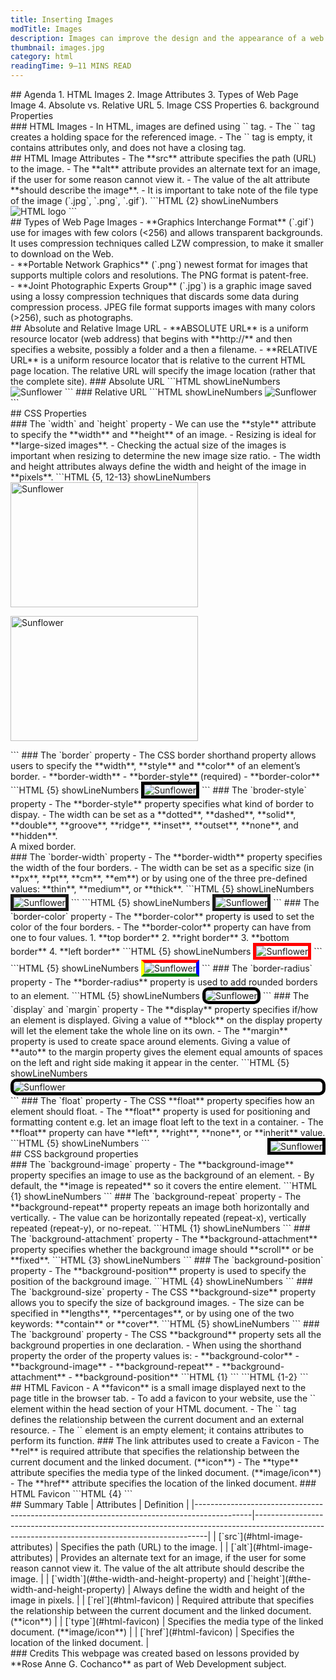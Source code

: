 ```yaml
---
title: Inserting Images
modTitle: Images
description: Images can improve the design and the appearance of a web page.
thumbnail: images.jpg
category: html
readingTime: 9–11 MINS READ
---
```


<section>
## Agenda
1. HTML Images
2. Image Attributes
3. Types of Web Page Image
4. Absolute vs. Relative URL
5. Image CSS Properties
6. background Properties
</section>
<section>
### HTML Images
- In HTML, images are defined using `<img />` tag.
- The `<img />` tag creates a holding space for the referenced image.
- The `<img />` tag is empty, it contains attributes only, and does not have a closing tag.
</section>
<section>
## HTML Image Attributes
- The **src** attribute specifies the path (URL) to the image.
- The **alt** attribute provides an alternate text for an image, if the user for some reason cannot view it.
- The value of the alt attribute **should describe the image**.
- It is important to take note of the file type of the image (`.jpg`, `.png`, `.gif`).
<MDXSeparator />
```HTML {2} showLineNumbers
<body>
  <img src="images/html.png" alt="HTML logo" />
</body>
```
</section>
<section>
## Types of Web Page Images
- **Graphics Interchange Format** (`.gif`) use for images with few colors (&lt;256) and allows transparent backgrounds. It uses compression techniques called LZW compression, to make it smaller to download on the Web.
<div className="grid gap-4" style={{ gridTemplateColumns: "repeat(3, minmax(0, 1fr))" }}>
  <GuideImage src='/guides/images/giphy-1.gif' alt='GIF example 1' unoptimized width={240} height={240} maxWidth="20%"/>
  <GuideImage src='/guides/images/giphy-2.gif' alt='GIF example 2' unoptimized width={480} height={480} maxWidth="20%"/>
  <GuideImage src='/guides/images/giphy-3.gif' alt='GIF example 3' unoptimized width={480} height={480} maxWidth="20%"/>
</div>
<MDXSeparator />
- **Portable Network Graphics** (`.png`) newest format for images that supports multiple colors and resolutions. The PNG format is patent-free.
<div className="grid gap-4" style={{ gridTemplateColumns: "repeat(3, minmax(0, 1fr))" }}>
<GuideImage src='/guides/images/png-sample.png' alt='PNG example 1' width={624} height={640} maxWidth="80%"/>
<GuideImage src='/guides/images/book.png' alt='PNG example 2' width={512} height={512} maxWidth="80%"/>
</div>
<MDXSeparator />
- **Joint Photographic Experts Group** (`.jpg`) is a graphic image saved using a lossy compression techniques that discards some data during compression process. JPEG file format supports images with many colors (&gt;256), such as photographs.
<div className="grid gap-4" style={{ gridTemplateColumns: "repeat(3, minmax(0, 1fr))" }}>
<GuideImage src='/guides/images/computer.jpg' alt='JPG example 1' width={800} height={600} maxWidth="80%"/>
<GuideImage src='/guides/images/internet.jpg' alt='JPG example 3' width={1000} height={750} maxWidth="80%"/>
<GuideImage src='/guides/images/elements.jpg' alt='JPG example 2' width={800} height={600} maxWidth="80%"/>
</div>
</section>
<section> 
## Absolute and Relative Image URL
- **ABSOLUTE URL** is a uniform resource locator (web address) that begins with **http://** and then specifies a website, possibly a folder and a then a filename.
- **RELATIVE URL** is a uniform resource locator that is relative to the current HTML page location. The relative URL will specify the image location (rather that the complete site).
<MDXSeparator />
### Absolute URL
```HTML showLineNumbers
<body>
  <img 
    src="https://onlinejpgtools.com/images/examples-onlinejpgtools/sunflower.jpg" 
    alt="Sunflower" 
  />
</body>
```
<MDXSeparator />
### Relative URL
```HTML showLineNumbers
<body>
  <img src="images/sunflower.jpg" alt="Sunflower" />
</body>
```
</section>
<section>
## CSS Properties
<br />
### The `width` and `height` property
- We can use the **style** attribute to specify the **width** and **height** of an image.
- Resizing is ideal for **large-sized images**.
- Checking the actual size of the images is important when resizing to determine the new image size ratio.
- The width and height attributes always define the width and height of the image in **pixels**.
```HTML {5, 12-13} showLineNumbers
<body>
  <img 
    src="images/sunflower.jpg" 
    alt="Sunflower"
    style="width: 300px; height: 200px;"
  />

  <!-- or you can use the attributes width and height -->
  <img 
    src="images/sunflower.jpg" 
    alt="Sunflower"
    width="300"
    height="200"
  />
</body>
```
<MDXSeparator />
### The `border` property
- The CSS border shorthand property allows users to specify the **width**, **style** and **color** of an element’s border.
  - **border-width**
  - **border-style** (required)
  - **border-color**
```HTML {5} showLineNumbers
<body>
  <img 
    src="images/sunflower.jpg" 
    alt="Sunflower"
    style="border: 5px solid black;"
  />
</body>
```
<MDXSeparator />
### The `broder-style` property
- The **border-style** property specifies what kind of border to dispay.
- The width can be set as a **dotted**, **dashed**, **solid**, **double**, **groove**, **ridge**, **inset**, **outset**, **none**, and **hidden**.
<br />
<BorderExample borderStyle="dotted" text="A dotted border."/>
<BorderExample borderStyle="dashed" text="A dashed border."/>
<BorderExample borderStyle="solid" text="A solid border."/>
<BorderExample borderStyle="double" text="A double border."/>
<BorderExample borderStyle="groove" text="A groove border. The effect depends on the border-color value"/>
<BorderExample borderStyle="ridge" text="A ridge border. The effect depends on the border-color value"/>
<BorderExample borderStyle="inset" text="An inset border. The effect depends on the border-color value"/>
<BorderExample borderStyle="outset" text="An outset border. The effect depends on the border-color value"/>
<BorderExample borderStyle="none" text="No border."/>
<BorderExample borderStyle="hidden" text="A hidden border."/>
<div style={{margin: "8px 0", border: "3px hsl(var(--foreground))", borderStyle: "dotted dashed solid double" }}>A mixed border.</div>
<MDXSeparator />
### The `border-width` property
- The **border-width** property specifies the width of the four borders.
- The width can be set as a specific size (in **px**, **pt**, **cm**, **em**) or by using one of the three pre-defined values: **thin**, **medium**, or **thick**.
```HTML {5} showLineNumbers
<body>
  <img 
    src="images/sunflower.jpg" 
    alt="Sunflower"
    style="border-style: solid; border-width: 5px;"
  />
</body>
```
```HTML {5} showLineNumbers
<body>
  <img 
    src="images/sunflower.jpg" 
    alt="Sunflower"
    style="border-style: solid; border-width: thick;"
  />
</body>
```
<MDXSeparator />
### The `border-color` property
- The **border-color** property is used to set the color of the four borders.
- The **border-color** property can have from one to four values.
  1. **top border**
  2. **right border**
  3. **bottom border**
  4. **left border**
```HTML {5} showLineNumbers
<body>
  <img 
    src="images/sunflower.jpg" 
    alt="Sunflower"
    style="border-style: solid; border-width: thick; border-color: red;"
  />
</body>
```
```HTML {5} showLineNumbers
<body>
  <img 
    src="images/sunflower.jpg" 
    alt="Sunflower"
    style="border-style: solid; border-width: thick; border-color: red blue green yellow;"
  />
</body>
```
<MDXSeparator />
### The `border-radius` property
- The **border-radius** property is used to add rounded borders to an element.
```HTML {5} showLineNumbers
<body>
  <img 
    src="images/sunflower.jpg" 
    alt="Sunflower"
    style="border: 5px solid black; border-radius: 10px;"
  />
</body>
```
<MDXSeparator />
### The `display` and `margin` property
- The **display** property specifies if/how an element is displayed. Giving a value of **block** on the display property will let the element take the whole line on its own.
- The **margin** property is used to create space around elements. Giving a value of **auto** to the margin property gives the element equal amounts of spaces on the left and right side making it appear in the center.
```HTML {5} showLineNumbers
<body>
  <img 
    src="images/sunflower.jpg" 
    alt="Sunflower"
    style="border: 5px solid black; border-radius: 10px; display: block; margin: auto;"
  />
</body>
```
<MDXSeparator />
### The `float` property
- The CSS **float** property specifies how an element should float.
- The **float** property is used for positioning and formatting content e.g. let an image float left to the text in a container.
- The **float** property can have **left**, **right**, **none**, or **inherit** value.
```HTML {5} showLineNumbers
<body>
  <img 
    src="images/sunflower.jpg" 
    alt="Sunflower"
    style="border: 5px solid black; float: right;"
  />
</body>
```
</section>
<section>
## CSS background properties
<br />
### The `background-image` property
- The **background-image** property specifies an image to use as the background of an element.
- By default, the **image is repeated** so it covers the entire element.
```HTML {1} showLineNumbers
<body style="background-image: url(images/mickey.png);">
  <!-- contents here -->
</body>
```
<MDXSeparator />
### The `background-repeat` property
- The **background-repeat** property repeats an image both horizontally and vertically.
- The value can be horizontally repeated (repeat-x), vertically repeated (repeat-y), or no-repeat.
```HTML {1} showLineNumbers
<body style="background-image: url(images/mickey.png); background-repeat: no-repeat;">
  <!-- contents here -->
</body>
```
<MDXSeparator />
### The `background-attachment` property
- The **background-attachment** property specifies whether the background image should **scroll** or be **fixed**.
```HTML {3} showLineNumbers
<body style="background-image: url(images/mickey.png); 
             background-repeat: no-repeat; 
             background-attachment: fixed;"
>
  <!-- contents here -->
</body>
```
<MDXSeparator />
### The `background-position` property
- The **background-position** property is used to specify the position of the background image.
```HTML {4} showLineNumbers
<body style="background-image: url(images/mickey.png); 
             background-repeat: no-repeat; 
             background-attachment: fixed;
             background-position: top right;"
>
  <!-- contents here -->
</body>
```
<MDXSeparator />
### The `background-size` property
- The CSS **background-size** property allows you to specify the size of background images.
- The size can be specified in **lengths**, **percentages**, or by using one of the two keywords: **contain** or **cover**.
```HTML {5} showLineNumbers
<body style="background-image: url(images/mickey.png); 
             background-repeat: no-repeat; 
             background-attachment: fixed;
             background-position: top right;
             background-size: 379px 391px;"
>
  <!-- contents here -->
</body>
```
<MDXSeparator />
### The `background` property
- The CSS **background** property sets all the background properties in one declaration.
- When using the shorthand property the order of the property values is:
  - **background-color**
  - **background-image**
  - **background-repeat**
  - **background-attachment**
  - **background-position**
```HTML {1}
<body style="background: #000000 url(images/mickey.png) no-repeat fixed top right;">
  <!-- contents here -->
</body>
```
```HTML {1-2}
<body style="background: #000000 url(images/mickey.png) no-repeat fixed top right; 
             background-size: 379px 391px;">
  <!-- contents here -->
</body>
```
</section>
<section>
## HTML Favicon
- A **favicon** is a small image displayed next to the page title in the browser tab.
- To add a favicon to your website, use the `<link />` element within the head section of your HTML document.
- The `<link />` tag defines the relationship between the current document and an external resource.
- The `<link />` element is an empty element; it contains attributes to perform its function.
<MDXSeparator />
### The link attributes used to create a Favicon
- The **rel** is required attribute that specifies the relationship between the current document and the linked document. (**icon**)
- The **type** attribute specifies the media type of the linked document. (**image/icon**)
- The **href** attribute specifies the location of the linked document.
<MDXSeparator />
### HTML Favicon
```HTML {4}
<head>
  <meta charset="utf-8" />
  <meta name="viewport" content="width=device-width, initial-scale=1" />
  <link rel="icon" type="image/icon" href="images/mickey.png" />
  <title>Inserting Images</title>
</head>
```
</section>
<section>
## Summary Table
<SummaryTable>
| Attributes                                                                                 | Definition                                                                                                                                     |
|--------------------------------------------------------------------------------------------|------------------------------------------------------------------------------------------------------------------------------------------------|
| [`src`](#html-image-attributes)                                                            | Specifies the path (URL) to the image.                                                                                                         |
| [`alt`](#html-image-attributes)                                                            | Provides an alternate text for an image, if the user for some reason cannot view it. The value of the alt attribute should describe the image. |
| [`width`](#the-width-and-height-property) and [`height`](#the-width-and-height-property)   | Always define the width and height of the image in pixels.                                                                                     |
| [`rel`](#html-favicon)                                                                     | Required attribute that specifies the relationship between the current document and the linked document. (**icon**)                            |
| [`type`](#html-favicon)                                                                    | Specifies the media type of the linked document. (**image/icon**)                                                                              |
| [`href`](#html-favicon)                                                                    | Specifies the location of the linked document.                                                                                                 |
</SummaryTable>
</section>
<section>
### Credits
This webpage was created based on lessons provided by **Rose Anne G. Cochanco** as part of Web Development subject.
</section>
